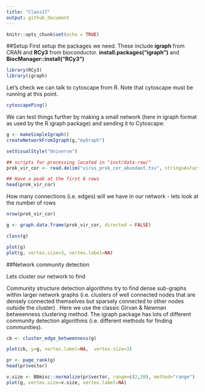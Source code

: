 ```yaml
---
title: "Class17"
output: github_document
---
```


```r
knitr::opts_chunk$set(echo = TRUE)
```

##Setup
First setup the packages we need. These include **igraph** from CRAN and **RCy3** from bioconductor. **install.packages("igraph")** and **BiocManager::install("RCy3")**

```r
library(RCy3)
library(igraph)
```

Let's check we can talk to cytoscape from R. Note that cytoscape must be running at this point.
```r
cytoscapePing()
```


We can test things further by making a small network (here in igraph format as used by the R igraph package) and sending it to Cytoscape:
```r
g <- makeSimpleIgraph()
createNetworkFromIgraph(g,"myGraph")
```

```r
setVisualStyle("Universe")
```


```r
## scripts for processing located in "inst/data-raw/"
prok_vir_cor <- read.delim("virus_prok_cor_abundant.tsv", stringsAsFactors = FALSE)

## Have a peak at the first 6 rows
head(prok_vir_cor)

```


How many connections (i.e. edges) will we have in our network - lets look at the number of rows
```r
nrow(prok_vir_cor)
```

```r
g <- graph.data.frame(prok_vir_cor, directed = FALSE)
```

```r
class(g)
```

```r
plot(g)
plot(g, vertex.size=3, vertex.label=NA)
```


##Network community detection

Lets cluster our network to find

Community structure detection algorithms try to find dense sub-graphs within larger network graphs (i.e. clusters of well connected nodes that are densely connected themselves but sparsely connected to other nodes outside the cluster) . Here we use the classic Girvan & Newman betweenness clustering method. The igraph package has lots of different community detection algorithms (i.e. different methods for finding communities).


```r
cb <- cluster_edge_betweenness(g)

plot(cb, y=g, vertex.label=NA,  vertex.size=3)
```

```r
pr <- page_rank(g)
head(pr$vector)

v.size <- BBmisc::normalize(pr$vector, range=c(2,20), method="range")
plot(g, vertex.size=v.size, vertex.label=NA)
```

